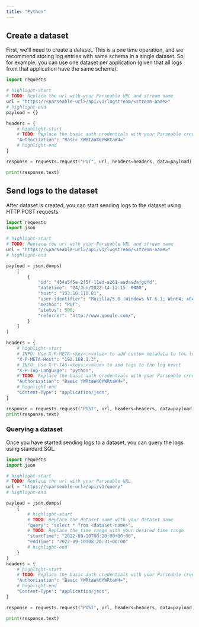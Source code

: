 ```yaml
---
title: "Python"
---
```


## Create a dataset
First, we'll need to create a dataset. This is a one time operation, and we recommend storing log entries with same schema in a single dataset. So, for example, you can use one dataset per application (given that all logs from that application have the same schema).


```python
import requests

# highlight-start
# TODO: Replace the url with your Parseable URL and stream name
url = "https://<parseable-url>/api/v1/logstream/<stream-name>"
# highlight-end
payload = {}

headers = {
    # highlight-start
    # TODO: Replace the basic auth credentials with your Parseable credentials
    "Authorization": "Basic YWRtaW46YWRtaW4="
    # highlight-end
}

response = requests.request("PUT", url, headers=headers, data=payload)

print(response.text)
```

## Send logs to the dataset
After dataset is created, you can start sending logs to the dataset using HTTP POST requests.

```python
import requests
import json

# highlight-start
# TODO: Replace the url with your Parseable URL and stream name
url = "https://<parseable-url>/api/v1/logstream/<stream-name>"
# highlight-end

payload = json.dumps(
    [
        {
            "id": "434a5f5e-2f5f-11ed-a261-asdasdafgdfd",
            "datetime": "24/Jun/2022:14:12:15  0000",
            "host": "153.10.110.81",
            "user-identifier": "Mozilla/5.0 (Windows NT 6.1; Win64; x64; rv:64.0) Gecko/20100101 Firefox/64.0",
            "method": "PUT",
            "status": 500,
            "referrer": "http://www.google.com/",
        }
    ]
)

headers = {
    # highlight-start
    # INFO: Use X-P-META-<key>:<value> to add custom metadata to the log event
    "X-P-META-Host": "192.168.1.3",
    # INFO: Use X-P-TAG-<key>:<value> to add tags to the log event
    "X-P-TAG-Language": "python",
    # TODO: Replace the basic auth credentials with your Parseable credentials
    "Authorization": "Basic YWRtaW46YWRtaW4=",
    # highlight-end
    "Content-Type": "application/json",
}

response = requests.request("POST", url, headers=headers, data=payload)
print(response.text)
```
### Querying a dataset
Once you have started sending logs to a dataset, you can query the logs using standard SQL.


```python
import requests
import json

# highlight-start
# TODO: Replace the url with your Parseable URL
url = "https://<parseable-url>/api/v1/query"
# highlight-end

payload = json.dumps(
    {
        # highlight-start
        # TODO: Replace the dataset name with your dataset name
        "query": "select * from <dataset-name>",
        # TODO: Replace the time range with your desired time range
        "startTime": "2022-09-10T08:20:00+00:00",
        "endTime": "2022-09-10T08:20:31+00:00"
        # highlight-end
    }
)
headers = {
    # highlight-start
    # TODO: Replace the basic auth credentials with your Parseable credentials
    "Authorization": "Basic YWRtaW46YWRtaW4=",
    # highlight-end
    "Content-Type": "application/json",
}

response = requests.request("POST", url, headers=headers, data=payload)

print(response.text)
```
    